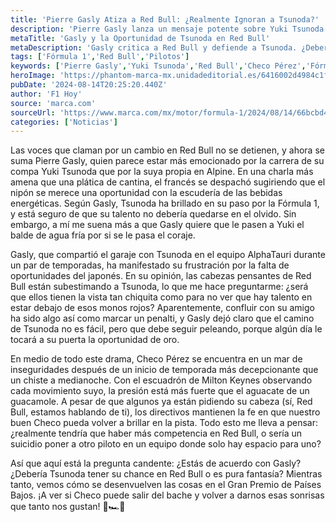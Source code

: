 ```yaml
---
title: 'Pierre Gasly Atiza a Red Bull: ¿Realmente Ignoran a Tsunoda?'
description: 'Pierre Gasly lanza un mensaje potente sobre Yuki Tsunoda y la presión sobre Checo Pérez. ¿Debería Tsunoda recibir una oportunidad en Red Bull?'
metaTitle: 'Gasly y la Oportunidad de Tsunoda en Red Bull'
metaDescription: 'Gasly critica a Red Bull y defiende a Tsunoda. ¿Debería el equipo darle una oportunidad al japonés? Descúbrelo aquí.'
tags: ['Fórmula 1','Red Bull','Pilotos']
keywords: ['Pierre Gasly','Yuki Tsunoda','Red Bull','Checo Pérez','Fórmula 1']
heroImage: 'https://phantom-marca-mx.unidadeditorial.es/6416002d4984c1fbf65d5918de6a525c/resize/600/mx/assets/multimedia/imagenes/2024/08/14/17236451797331.jpg'
pubDate: '2024-08-14T20:25:20.440Z'
author: 'F1 Hoy'
source: 'marca.com'
sourceUrl: 'https://www.marca.com/mx/motor/formula-1/2024/08/14/66bcbd4346163ff9918b4572.html'
categories: ['Noticias']
---
```

Las voces que claman por un cambio en Red Bull no se detienen, y ahora se suma Pierre Gasly, quien parece estar más emocionado por la carrera de su compa Yuki Tsunoda que por la suya propia en Alpine. En una charla más amena que una plática de cantina, el francés se despachó sugiriendo que el nipón se merece una oportunidad con la escudería de las bebidas energéticas. Según Gasly, Tsunoda ha brillado en su paso por la Fórmula 1, y está seguro de que su talento no debería quedarse en el olvido. Sin embargo, a mí me suena más a que Gasly quiere que le pasen a Yuki el balde de agua fría por si se le pasa el coraje.

Gasly, que compartió el garaje con Tsunoda en el equipo AlphaTauri durante un par de temporadas, ha manifestado su frustración por la falta de oportunidades del japonés. En su opinión, las cabezas pensantes de Red Bull están subestimando a Tsunoda, lo que me hace preguntarme: ¿será que ellos tienen la vista tan chiquita como para no ver que hay talento en estar debajo de esos monos rojos? Aparentemente, confluir con su amigo ha sido algo así como marcar un penalti, y Gasly dejó claro que el camino de Tsunoda no es fácil, pero que debe seguir peleando, porque algún día le tocará a su puerta la oportunidad de oro.

En medio de todo este drama, Checo Pérez se encuentra en un mar de inseguridades después de un inicio de temporada más decepcionante que un chiste a medianoche. Con el escuadrón de Milton Keynes observando cada movimiento suyo, la presión está más fuerte que el aguacate de un guacamole. A pesar de que algunos ya están pidiendo su cabeza (sí, Red Bull, estamos hablando de ti), los directivos mantienen la fe en que nuestro buen Checo pueda volver a brillar en la pista. Todo esto me lleva a pensar: ¿realmente tendría que haber más competencia en Red Bull, o sería un suicidio poner a otro piloto en un equipo donde solo hay espacio para uno? 

Así que aquí está la pregunta candente: ¿Estás de acuerdo con Gasly? ¿Debería Tsunoda tener su chance en Red Bull o es pura fantasía? Mientras tanto, vemos cómo se desenvuelven las cosas en el Gran Premio de Países Bajos. ¡A ver si Checo puede salir del bache y volver a darnos esas sonrisas que tanto nos gustan! 🍻🏎💨


